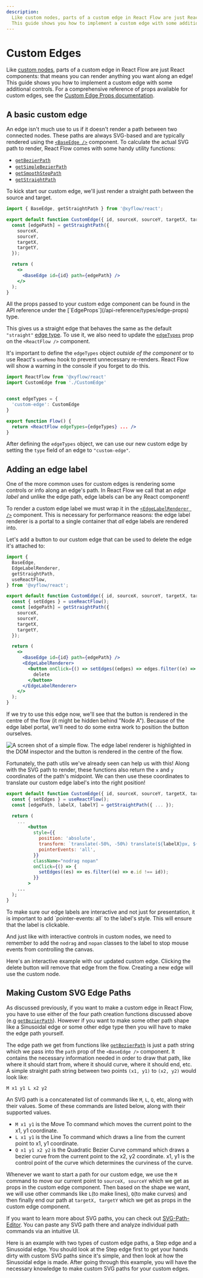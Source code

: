 ```yaml
---
description:
  Like custom nodes, parts of a custom edge in React Flow are just React components.
  This guide shows you how to implement a custom edge with some additional controls.
---
```



# Custom Edges

Like [custom nodes](/learn/customization/custom-nodes), parts of a custom edge in
React Flow are just React components: that means you can render anything you want
along an edge! This guide shows you how to implement a custom edge with some
additional controls. For a comprehensive reference of props available for custom edges, see the [Custom Edge Props documentation](/api-reference/types/edge-props).

## A basic custom edge

An edge isn't much use to us if it doesn't render a path between two connected
nodes. These paths are always SVG-based and are typically rendered using the
[`<BaseEdge />`](/api-reference/components/base-edge) component. To calculate
the actual SVG path to render, React Flow comes with some handy utility functions:

- [`getBezierPath`](/api-reference/utils/get-bezier-path)
- [`getSimpleBezierPath`](/api-reference/utils/get-simple-bezier-path)
- [`getSmoothStepPath`](/api-reference/utils/get-smooth-step-path)
- [`getStraightPath`](/api-reference/utils/get-straight-path)

To kick start our custom edge, we'll just render a straight path between the
source and target.

```jsx
import { BaseEdge, getStraightPath } from '@xyflow/react';

export default function CustomEdge({ id, sourceX, sourceY, targetX, targetY }) {
  const [edgePath] = getStraightPath({
    sourceX,
    sourceY,
    targetX,
    targetY,
  });

  return (
    <>
      <BaseEdge id={id} path={edgePath} />
    </>
  );
}
```

<Callout type="info">
  All the props passed to your custom edge component can be found in the API reference
  under the [`EdgeProps`](/api-reference/types/edge-props) type.
</Callout>

This gives us a straight edge that behaves the same as the default `"straight"`
[edge type](/api-reference/types/edge#default-edge-types). To use it, we also
need to update the [`edgeTypes`](/api-reference/react-flow#edge-types) prop on
the `<ReactFlow />` component.

It's important to define the `edgeTypes` object _outside of the component_ or to
use React's `useMemo` hook to prevent unnecessary re-renders. React Flow will
show a warning in the console if you forget to do this.

```jsx
import ReactFlow from '@xyflow/react'
import CustomEdge from './CustomEdge'


const edgeTypes = {
  'custom-edge': CustomEdge
}

export function Flow() {
  return <ReactFlow edgeTypes={edgeTypes} ... />
}
```

After defining the `edgeTypes` object, we can use our new custom edge by setting
the `type` field of an edge to `"custom-edge"`.

<RemoteCodeViewer route="learn/custom-edge" framework="react" />

## Adding an edge label

One of the more common uses for custom edges is rendering some controls or info
along an edge's path. In React Flow we call that an _edge label_ and unlike the
edge path, edge labels can be any React component!

To render a custom edge label we must wrap it in the
[`<EdgeLabelRenderer />`](/api-reference/components/edge-label-renderer) component.
This is necessary for performance reasons: the edge label renderer is a portal
to a single container that _all_ edge labels are rendered into.

Let's add a button to our custom edge that can be used to delete the edge it's
attached to:

```jsx
import {
  BaseEdge,
  EdgeLabelRenderer,
  getStraightPath,
  useReactFlow,
} from '@xyflow/react';

export default function CustomEdge({ id, sourceX, sourceY, targetX, targetY }) {
  const { setEdges } = useReactFlow();
  const [edgePath] = getStraightPath({
    sourceX,
    sourceY,
    targetX,
    targetY,
  });

  return (
    <>
      <BaseEdge id={id} path={edgePath} />
      <EdgeLabelRenderer>
        <button onClick={() => setEdges((edges) => edges.filter((e) => e.id !== id))}>
          delete
        </button>
      </EdgeLabelRenderer>
    </>
  );
}
```

If we try to use this edge now, we'll see that the button is rendered in the
centre of the flow (it might be hidden behind "Node A"). Because of the edge
label portal, we'll need to do some extra work to position the button ourselves.

<Image
  src="/img/learn/edge-label-renderer-position.png"
  alt="A screen shot of a simple flow. The edge label renderer is highlighted in
  the DOM inspector and the button is rendered in the centre of the flow."
/>

Fortunately, the path utils we've already seen can help us with this! Along with
the SVG path to render, these functions also return the `x` and `y` coordinates
of the path's midpoint. We can then use these coordinates to translate our custom
edge label's into the right position!

```jsx
export default function CustomEdge({ id, sourceX, sourceY, targetX, targetY }) {
  const { setEdges } = useReactFlow();
  const [edgePath, labelX, labelY] = getStraightPath({ ... });

  return (
    ...
        <button
          style={{
            position: 'absolute',
            transform: `translate(-50%, -50%) translate(${labelX}px, ${labelY}px)`,
            pointerEvents: 'all',
          }}
          className="nodrag nopan"
          onClick={() => {
            setEdges((es) => es.filter((e) => e.id !== id));
          }}
        >
    ...
  );
}
```

<Callout type="info">
  To make sure our edge labels are interactive and not just for presentation, it
  is important to add `pointer-events: all` to the label's style. This will ensure
  that the label is clickable.

And just like with interactive controls in custom nodes, we need to remember
to add the `nodrag` and `nopan` classes to the label to stop mouse events from
controlling the canvas.

</Callout>

Here's an interactive example with our updated custom edge. Clicking the delete
button will remove that edge from the flow. Creating a new edge will use the
custom node.

<RemoteCodeViewer route="learn/custom-edge-2" framework="react" />

## Making Custom SVG Edge Paths

As discussed previously, if you want to make a custom edge in React Flow, you have to use either of the four path creation functions discussed above (e.g [`getBezierPath`](/api-reference/utils/get-bezier-path)). However if you want to make some other path shape like a Sinusoidal edge or some other edge type then you will have to make the edge path yourself.

The edge path we get from functions like [`getBezierPath`](/api-reference/utils/get-bezier-path) is just a path string which we pass into the `path` prop of the `<BaseEdge />` component. It contains the necessary information needed in order to draw that path, like where it should start from, where it should curve, where it should end, etc. A simple straight path string between two points `(x1, y1)` to `(x2, y2)` would look like:

```jsx
M x1 y1 L x2 y2
```

An SVG path is a concatenated list of commands like `M`, `L`, `Q`, etc, along with their values. Some of these commands are listed below, along with their supported values.

- `M x1 y1` is the Move To command which moves the current point to the x1, y1 coordinate.
- `L x1 y1` is the Line To command which draws a line from the current point to x1, y1 coordinate.
- `Q x1 y1 x2 y2` is the Quadratic Bezier Curve command which draws a bezier curve from the current point to the x2, y2 coordinate. x1, y1 is the control point of the curve which determines the curviness of the curve.

Whenever we want to start a path for our custom edge, we use the `M` command to move our current point to `sourceX, sourceY` which we get as props in the custom edge component. Then based on the shape we want, we will use other commands like `L`(to make lines), `Q`(to make curves) and then finally end our path at `targetX, targetY` which we get as props in the custom edge component.

If you want to learn more about SVG paths, you can check out [SVG-Path-Editor](https://yqnn.github.io/svg-path-editor/). You can paste any SVG path there and analyze individual path commands via an intuitive UI.

Here is an example with two types of custom edge paths, a Step edge and a Sinusoidal edge. You should look at the Step edge first to get your hands dirty with custom SVG paths since it's simple, and then look at how the Sinusoidal edge is made. After going through this example, you will have the necessary knowledge to make custom SVG paths for your custom edges.

<RemoteCodeViewer route="learn/custom-edge-path" framework="react" />
